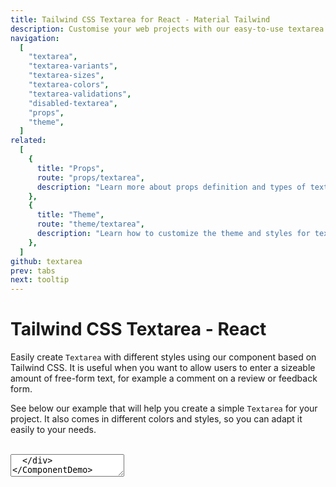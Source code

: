 ```yaml
---
title: Tailwind CSS Textarea for React - Material Tailwind
description: Customise your web projects with our easy-to-use textarea component for Tailwind CSS and React using Material Design guidelines.
navigation:
  [
    "textarea",
    "textarea-variants",
    "textarea-sizes",
    "textarea-colors",
    "textarea-validations",
    "disabled-textarea",
    "props",
    "theme",
  ]
related:
  [
    {
      title: "Props",
      route: "props/textarea",
      description: "Learn more about props definition and types of textarea component.",
    },
    {
      title: "Theme",
      route: "theme/textarea",
      description: "Learn how to customize the theme and styles for textarea component.",
    },
  ]
github: textarea
prev: tabs
next: tooltip
---
```


# Tailwind CSS Textarea - React

Easily create <Code>Textarea</Code> with different styles using our component based on Tailwind CSS. It is useful when you want to allow users to enter a sizeable amount of free-form text, for example a comment on a review or feedback form.

See below our example that will help you create a simple <Code>Textarea</Code> for your project. It also comes in different colors and styles, so you can adapt it easily to your needs.

<br />

<ComponentDemo id="textarea">
  <div className="w-96">
    <Textarea label="Message" />
  </div>
</ComponentDemo>

```jsx
import { Textarea } from "@material-tailwind/react";

export default function Example() {
  return (
    <div className="w-96">
      <Textarea label="Message" />
    </div>
  );
}
```

---

## Textarea Variants

The <Code>Textarea</Code> component comes with 3 different variants that you can change it using the <Code>variant</Code> prop.

<ComponentDemo id="textarea-variants">
  <div className="flex w-full items-end gap-4">
    <Textarea variant="outlined" label="Outlined" />
    <Textarea variant="standard" label="Standard" />
    <Textarea variant="static" label="Static" placeholder="Static" />
  </div>
</ComponentDemo>

```jsx
import { Textarea } from "@material-tailwind/react";

export default function Variants() {
  return (
    <div className="flex w-full items-end gap-4">
      <Textarea variant="outlined" label="Outlined" />
      <Textarea variant="standard" label="Standard" />
      <Textarea variant="static" label="Static" placeholder="Static" />
    </div>
  );
}
```

---

## Textarea Sizes

The <Code>Textarea</Code> component comes with 2 different sizes that you can change it using the <Code>size</Code> prop.

<ComponentDemo id="textarea-sizes">
  <div className="flex w-full items-end gap-4">
    <Textarea size="md" label="Textarea Medium" />
    <Textarea size="lg" label="Textarea Large" />
  </div>
</ComponentDemo>

```jsx
import { Textarea } from "@material-tailwind/react";

export default function Sizes() {
  return (
    <div className="flex w-full items-end gap-4">
      <Textarea size="md" label="Textarea Medium" />
      <Textarea size="lg" label="Textarea Large" />
    </div>
  );
}
```

---

## Textarea Colors

The <Code>Textarea</Code> component comes with 19 different colors that you can change it using the <Code>color</Code> prop, below there are some examples of the colors but you can check all of the them [here.](#props)

<ComponentDemo id="textarea-colors">
  <div className="flex w-96 flex-col gap-4">
    <Textarea color="blue" label="Textarea Blue" />
    <Textarea color="purple" label="Textarea Purple" />
    <Textarea color="indigo" label="Textarea Indigo" />
    <Textarea color="teal" label="Textarea Teal" />
  </div>
</ComponentDemo>

```jsx
import { Textarea } from "@material-tailwind/react";

export default function Colors() {
  return (
    <div className="flex w-96 flex-col gap-4">
      <Textarea color="blue" label="Textarea Blue" />
      <Textarea color="purple" label="Textarea Purple" />
      <Textarea color="indigo" label="Textarea Indigo" />
      <Textarea color="teal" label="Textarea Teal" />
    </div>
  );
}
```

---

## Textarea Validations

The <Code>Textarea</Code> component comes with error and success states for performing validations.

<ComponentDemo id="textarea-validations">
  <div className="flex w-full items-end gap-4">
    <Textarea label="Textarea Error" error />
    <Textarea label="Textarea Success" success />
  </div>
</ComponentDemo>

```jsx
import { Textarea } from "@material-tailwind/react";

export default function Validations() {
  return (
    <div className="flex w-full items-end gap-4">
      <Textarea label="Textarea Error" error />
      <Textarea label="Textarea Success" success />
    </div>
  );
}
```

---

## Disabled Textarea

A <Code>Textarea</Code> could be disabled as well, it will help you to prevent user interactions like click or focus over the <Code>Textarea</Code> component.

<ComponentDemo id="disabled-textarea">
  <div className="w-96">
    <Textarea label="Disabled" disabled />
  </div>
</ComponentDemo>

```jsx
import { Textarea } from "@material-tailwind/react";

export default function Example() {
  return (
    <div className="w-96">
      <Textarea label="Disabled" disabled />
    </div>
  );
}
```

<span id="props" className="scroll-mt-48" />
<span id="theme" className="scroll-mt-48" />
